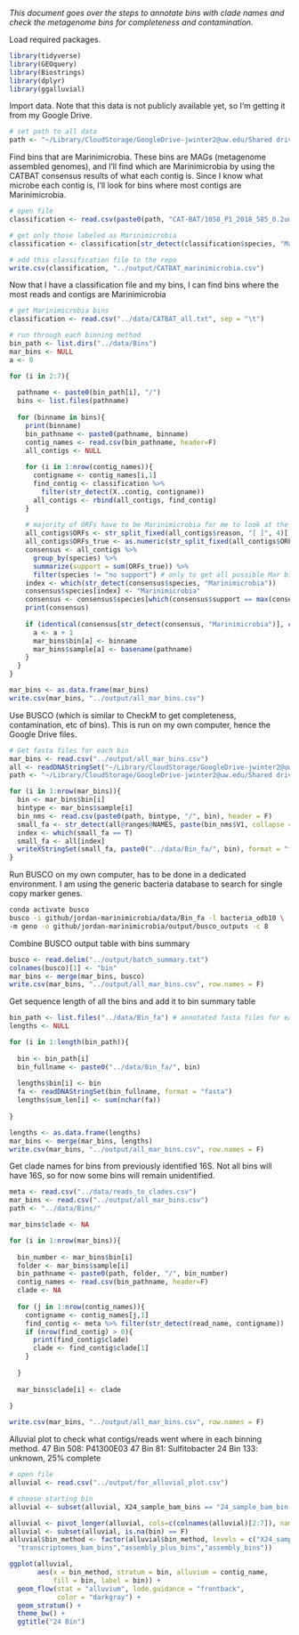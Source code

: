 *This document goes over the steps to annotate bins with clade names and check the metagenome bins for completeness and contamination.*

Load required packages.

```r
library(tidyverse)
library(GEOquery)
library(Biostrings)
library(dplyr)
library(ggalluvial)
```

Import data. Note that this data is not publicly available yet, so I'm getting it from my Google Drive.

```r
# set path to all data
path <- "~/Library/CloudStorage/GoogleDrive-jwinter2@uw.edu/Shared drives/Rocap Lab/Project_ODZ_Marinimicrobia_Jordan/"
```

Find bins that are Marinimicrobia. These bins are MAGs (metagenome assembled genomes), and I'll find which are Marinimicrobia by using the CATBAT consensus results of what each contig is. Since I know what microbe each contig is, I'll look for bins where most contigs are Marinimicrobia.

```r
# open file
classification <- read.csv(paste0(path, "CAT-BAT/1058_P1_2018_585_0.2um/1058_P1_2018_585_0.2um_assembly_plus.contig2classification_names.txt"), sep = "\t")

# get only those labeled as Marinimicrobia
classification <- classification[str_detect(classification$species, "Marinimicrobia"),]

# add this classification file to the repo
write.csv(classification, "../output/CATBAT_marinimicrobia.csv")
```

Now that I have a classification file and my bins, I can find bins where the most reads and contigs are Marinimicrobia

```r
# get Marinimicrobia bins
classification <- read.csv("../data/CATBAT_all.txt", sep = "\t")

# run through each binning method
bin_path <- list.dirs("../data/Bins")
mar_bins <- NULL
a <- 0

for (i in 2:7){
  
  pathname <- paste0(bin_path[i], "/")
  bins <- list.files(pathname)
  
  for (binname in bins){
    print(binname)
    bin_pathname <- paste0(pathname, binname)
    contig_names <- read.csv(bin_pathname, header=F)
    all_contigs <- NULL
    
    for (i in 1:nrow(contig_names)){
      contigname <- contig_names[i,1]
      find_contig <- classification %>%
        filter(str_detect(X..contig, contigname))
      all_contigs <- rbind(all_contigs, find_contig)
    }
    
    # majority of ORFs have to be Marinimicrobia for me to look at the bin
    all_contigs$ORFs <- str_split_fixed(all_contigs$reason, "[ ]", 4)[,3]
    all_contigs$ORFs_true <- as.numeric(str_split_fixed(all_contigs$ORFs, "[/]", 4)[,1])
    consensus <- all_contigs %>%
      group_by(species) %>%
      summarize(support = sum(ORFs_true)) %>%
      filter(species != "no support") # only to get all possible Mar bins
    index <- which(str_detect(consensus$species, "Marinimicrobia"))
    consensus$species[index] <- "Marinimicrobia"
    consensus <- consensus$species[which(consensus$support == max(consensus$support))]
    print(consensus)
    
    if (identical(consensus[str_detect(consensus, "Marinimicrobia")], character(0)) == F){
      a <- a + 1
      mar_bins$bin[a] <- binname
      mar_bins$sample[a] <- basename(pathname)
    }
  }
}

mar_bins <- as.data.frame(mar_bins)
write.csv(mar_bins, "../output/all_mar_bins.csv")
```

Use BUSCO (which is similar to CheckM to get completeness, contamination, etc of bins). This is run on my own computer, hence the Google Drive files.

```r
# Get fasta files for each bin
mar_bins <- read.csv("../output/all_mar_bins.csv")
all <- readDNAStringSet("~/Library/CloudStorage/GoogleDrive-jwinter2@uw.edu/Shared drives/Rocap Lab/Project_ODZ_Marinimicrobia_Jordan/Assembly/1058_P1_2018_585_0.2um_assembly_plus.fa")
path <- "~/Library/CloudStorage/GoogleDrive-jwinter2@uw.edu/Shared drives/Rocap Lab/Project_ODZ_Marinimicrobia_Jordan/Bins/"

for (i in 1:nrow(mar_bins)){
  bin <- mar_bins$bin[i]
  bintype <- mar_bins$sample[i]
  bin_nms <- read.csv(paste0(path, bintype, "/", bin), header = F)
  small_fa <- str_detect(all@ranges@NAMES, paste(bin_nms$V1, collapse = "|"))
  index <- which(small_fa == T)
  small_fa <- all[index]
  writeXStringSet(small_fa, paste0("../data/Bin_fa/", bin), format = "fasta")
}
```

Run BUSCO on my own computer, has to be done in a dedicated environment. I am using the generic bacteria database to search for single copy marker genes.

```bash
conda activate busco
busco -i github/jordan-marinimicrobia/data/Bin_fa -l bacteria_odb10 \
-m geno -o github/jordan-marinimicrobia/output/busco_outputs -c 8
```

Combine BUSCO output table with bins summary

```r
busco <- read.delim("../output/batch_summary.txt")
colnames(busco)[1] <- "bin"
mar_bins <- merge(mar_bins, busco)
write.csv(mar_bins, "../output/all_mar_bins.csv", row.names = F)
```

Get sequence length of all the bins and add it to bin summary table

```r
bin_path <- list.files("../data/Bin_fa") # annotated fasta files for each bin
lengths <- NULL

for (i in 1:length(bin_path)){
  
  bin <- bin_path[i]
  bin_fullname <- paste0("../data/Bin_fa/", bin)
  
  lengths$bin[i] <- bin
  fa <- readDNAStringSet(bin_fullname, format = "fasta")
  lengths$sum_len[i] <- sum(nchar(fa))
  
}

lengths <- as.data.frame(lengths)
mar_bins <- merge(mar_bins, lengths)
write.csv(mar_bins, "../output/all_mar_bins.csv", row.names = F)
```

Get clade names for bins from previously identified 16S. Not all bins will have 16S, so for now some bins will remain unidentified.

```r
meta <- read.csv("../data/reads_to_clades.csv")
mar_bins <- read.csv("../output/all_mar_bins.csv")
path <- "../data/Bins/"

mar_bins$clade <- NA

for (i in 1:nrow(mar_bins)){
  
  bin_number <- mar_bins$bin[i]
  folder <- mar_bins$sample[i]
  bin_pathname <- paste0(path, folder, "/", bin_number)
  contig_names <- read.csv(bin_pathname, header=F)
  clade <- NA
  
  for (j in 1:nrow(contig_names)){
    contigname <- contig_names[j,1]
    find_contig <- meta %>% filter(str_detect(read_name, contigname))
    if (nrow(find_contig) > 0){
      print(find_contig$clade)
      clade <- find_contig$clade[1]
    }
    
  }
  
  mar_bins$clade[i] <- clade
  
}

write.csv(mar_bins, "../output/all_mar_bins.csv", row.names = F)
```

Alluvial plot to check what contigs/reads went where in each binning method.
47 Bin 508: P41300E03
47 Bin 81: Sulfitobacter
24 Bin 133: unknown, 25% complete

```r
# open file
alluvial <- read.csv("../output/for_alluvial_plot.csv")

# choose starting bin
alluvial <- subset(alluvial, X24_sample_bam_bins == "24_sample_bam_bin.133")

alluvial <- pivot_longer(alluvial, cols=c(colnames(alluvial)[2:7]), names_to="bin_method", values_to="bin")
alluvial <- subset(alluvial, is.na(bin) == F)
alluvial$bin_method <- factor(alluvial$bin_method, levels = c("X24_sample_bam_bins","X47_sample_bam_bins", "short_reads_bam_bins",
  "transcriptomes_bam_bins","assembly_plus_bins","assembly_bins"))

ggplot(alluvial,
       aes(x = bin_method, stratum = bin, alluvium = contig_name,
           fill = bin, label = bin)) +
  geom_flow(stat = "alluvium", lode.guidance = "frontback",
            color = "darkgray") +
  geom_stratum() +
  theme_bw() +
  ggtitle("24 Bin")
```

